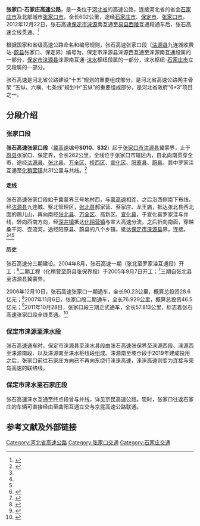 '''张家口-石家庄高速公路'''，是一条位于[[河北省|河北省]]的高速公路，连接河北省的省会[[石家庄市|石家庄市]]及北部城市[[张家口市|张家口市]]，全长602公里，途经[[石家庄市|石家庄市]]、[[保定市|保定市]]、[[张家口市|张家口市]]。2012年12月22日，张石高速[[保定市|保定市]][[涞源县|涞源]]南互通至[[易县|易县]][[西陵镇|西陵]]互通段通车后，张石高速全线贯通。<ref>{{cite news | url=http://news.xinhuanet.com/fortune/2012-12/20/c_114100871.htm | title=张石高速公路22日全线通车 京藏高速拥堵压力将缓解 | work=新华网 | date=2012-12-20 | agency=[[新华网|新华网]] | accessdate=2016-08-28 | archive-date=2017-01-14 | archive-url=https://web.archive.org/web/20170114135217/http://news.xinhuanet.com/fortune/2012-12/20/c_114100871.htm | dead-url=no }}</ref>

根据国家和省级高速公路命名和编号规则，张石高速张家口段（[[沽源县|沽源县]]九连城收费站-[[蔚县|蔚县]]张家口、保定界）编号为{{China Expwy Name|S010|P=Hebei}}，保定市涞源县涞源西互通至涞源南互通段属{{China Expwy Name|G18}}的一部分，[[保定市|保定市]][[涞源县|涞源县]]涞源南互通-[[涞水县|涞水]]枢纽段属{{China Expwy Name|G9511}}的一部分，涞水枢纽-[[石家庄市|石家庄市]]{{China Expwy Name|G1811}}立交段属{{China Expwy Name|G5}}的一部分。

张石高速是河北省公路建设“十五”规划的重要组成部分，是河北省高速公路网主骨架 “五纵、六横、七条线”规划中“五纵”的重要组成部分，是河北省政府“6+3”项目之一。

==分段介绍==

=== 张家口段 ===
{{中国高速公路信息框
| 省名 = Hebei
| 编号 = S010/S32
| 名称 = 张家口－石家庄高速公路张家口段（全段）<br>宣化-大同高速公路（罗家洼－化稍营）
| 自定头部 = [[File:Hebei_Expwy_S010_sign_with_name.svg|100px]] [[File:Hebei_Expwy_S32_sign_with_name.svg|90px]]
| 路线简称 = 张石
| 最近通车日期 = 2011年10月28日
| 起点 = [[河北省|河北省]][[张家口市|张家口市]][[沽源县|沽源县]]九连城收费站（冀蒙界）
| 终点 = [[河北省|河北省]][[张家口市|张家口市]][[蔚县|蔚县]]黑石岭隧道（张保界）
| 出口处数 = 
| 服务区数 = 
| 规划总里程 = 262
}}
'''张石高速张家口段'''（[[河北高速公路|冀高速]]编号'''S010'''、'''S32'''）起于[[张家口市|张家口市]][[沽源县|沽源县]]冀蒙界，止于[[蔚县|蔚县]]张家口、保定界，全长262公里，全线位于张家口市辖区内，自北向南贯穿全市，途经[[沽源县|沽源县]]、[[张北县|张北县]]、[[万全区|万全区]]、[[桥西区|桥西区]]、[[宣化区|宣化区]]、[[阳原县|阳原县]]、[[蔚县|蔚县]]。其中罗家洼互通至[[化稍营镇|化稍营镇]]共31公里与{{China Expwy Name|S32|P=Hebei}}共线。<ref>{{cite news | url=http://www.chunyun.cn/hebeigaosugonglu/20131120/112198_2.html | title=河北：张石高速张家口段多条隧道没有照明灯 | work=河北新闻网 | date=2013-11-20 | agency=春运网 | access-date=2016-08-28 | archive-url=https://web.archive.org/web/20160921105458/http://www.chunyun.cn/hebeigaosugonglu/20131120/112198_2.html | archive-date=2016-09-21 | dead-url=yes }}</ref>

====走线====
张石高速张家口段始于冀蒙界三号地村西，与[[内蒙古高速公路|蒙高速]]{{China Expwy Name|S27|P=Innermongolia}}相连，之后沿{{中国国道名|207}}西侧南下布线，经[[沽源县|沽源县]]九连城、察北管理区，[[张北县|张北县]]郝家营、蔡家庄、龙王庙，抵达张北县西北面的赐儿山，再向南经[[张北县|张北县]]、[[万全区|万全区]]、高新区、[[宣化县|宣化县]]，于宣化县罗家洼与{{China Expwy Name|S32|P=Hebei}}并线，转向西南方向，经[[深井镇|深井镇]]抵达[[化稍营镇|化稍营镇]]与宣大高速分流，之后折向南面，穿越桑干河、壶流河，途经阳原县、蔚县的八个乡镇，抵达[[保定市|保定市]][[涞源县|涞源县]]界，连接{{China Expwy Name|G9511}}。<ref name=yiqitongche /><ref name=erqitongche /><ref name=zjkquanxiantongche />

====历史====
张石高速分三期建设。2004年8月，张石高速一期（张北至罗家洼互通段）开工；<ref>{{cite news | url=http://news.sohu.com/20040825/n221716346.shtml | title=张石高速开工建设 | work=燕赵都市报 | date=2004-08-25 | agency=[[搜狐网|搜狐网]] | accessdate=2016-08-28 | archive-date=2020-12-05 | archive-url=https://web.archive.org/web/20201205154330/http://news.sohu.com/20040825/n221716346.shtml | dead-url=no }}</ref>二期工程（化稍营至蔚县张保界段）于2005年9月7日开工；<ref>{{cite news | url=http://news.sina.com.cn/o/2005-09-08/02156887760s.shtml | title=张石高速化稍营至张保界段开工 | work=燕赵都市报 | date=2005-09-08 | agency=[[新浪网|新浪网]] | accessdate=2016-08-28 | archive-date=2020-11-30 | archive-url=https://web.archive.org/web/20201130085858/http://news.sina.com.cn/o/2005-09-08/02156887760s.shtml | dead-url=no }}</ref>三期自张北县至沽源县冀蒙界。

2006年12月10日，张石高速张家口一期通车，全长90.23公里，概算总投资28.6亿元；<ref name=yiqitongche>{{cite news | url=http://news.sohu.com/20061211/n246938469.shtml | title=张石高速张家口段一期工程竣工通车 | work=燕赵都市报 | date=2006-12-11 | agency=[[搜狐网|搜狐网]] | accessdate=2016-08-28 | archive-date=2020-12-05 | archive-url=https://web.archive.org/web/20201205155508/http://news.sohu.com/20061211/n246938469.shtml | dead-url=no }}</ref>2007年11月6日，张家口段二期通车，全长76.929公里，概算总投资46.5亿元；<ref name=erqitongche>{{cite news | url=http://www.hbsjtt.gov.cn/zhxx/content/2007-11/14/content_139079.htm | title=张石高速张家口段二期化蔚段通车 | work=河北交通报 | date=2007-11-14 | agency=河北省交通运输厅 | access-date=2016-08-28 | archive-url=https://web.archive.org/web/20160910220547/http://www.hbsjtt.gov.cn/zhxx/content/2007-11/14/content_139079.htm | archive-date=2016-09-10 | dead-url=yes }}</ref>2011年10月28日，张家口段三期正式通车，全长57.813公里，标志着张石高速张家口段全线贯通。<ref name=zjkquanxiantongche>{{cite news| url=http://www.he.xinhuanet.com/zfwq/2011-10/31/content_24014838.htm| title=张石高速张家口段全线竣工通车| work=张家口日报| date=2011-10-31| agency=[[新华网|新华网]]| deadurl=yes| archiveurl=https://web.archive.org/web/20160915150359/http://www.he.xinhuanet.com/zfwq/2011-10/31/content_24014838.htm| archivedate=2016-09-15| accessdate=2016-08-28}}</ref>


{{clear}}

=== 保定市涞源至涞水段 ===

张石高速通车时，保定市涞源县至涞水县段由张石高速张保界至涞源西段、{{China Expwy Name|G18}}涞源西至涞源南段、以及{{China Expwy Name|G9511}}涞源南至涞水枢纽段组成。{{China Expwy Name|G18}}涞源南至坡仓段于2019年建成投用之后，张家口前往石家庄方向已不再向东绕行涞涞高速，涞涞高速则变为连接{{China Expwy Name|G95}}与荣乌高速的联络线。

=== 保定市涞水至石家庄段 ===

张石高速涞水互通至终点段曾与{{China Expwy Name|G5}}并线，详见京昆高速公路。现时，张家口往返石家庄的车辆可直接经由{{China Expwy Name|G18}}至曲阳互通立交与京昆高速公路联通。


== 参考文献及外部链接 ==
{{Reflist|2}}

{{河北省高速公路}}

[[Category:河北省高速公路|Category:河北省高速公路]]
[[Category:张家口交通|Category:张家口交通]]
[[Category:石家庄交通|Category:石家庄交通]]